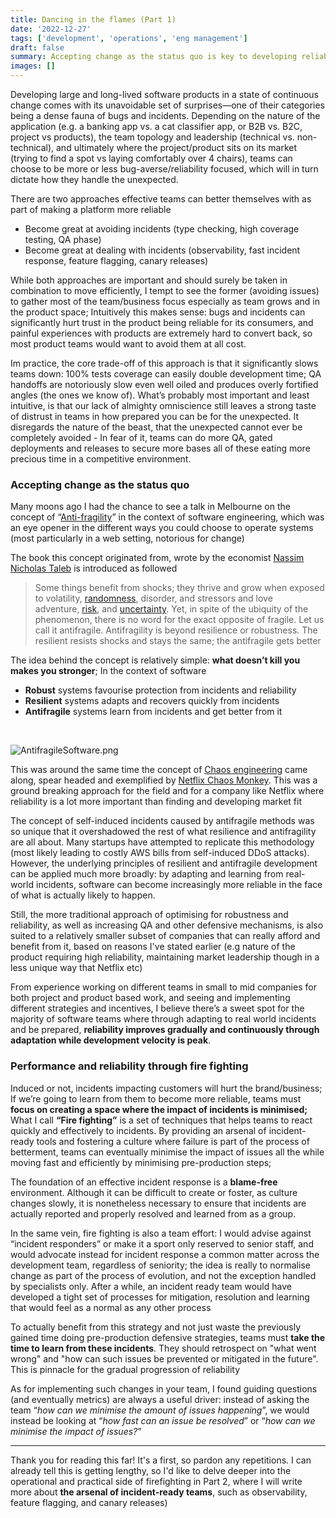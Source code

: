 ```yaml
---
title: Dancing in the flames (Part 1)
date: '2022-12-27'
tags: ['development', 'operations', 'eng management']
draft: false
summary: Accepting change as the status quo is key to developing reliable software products. Antifragile/Resilient software teams learn from incidents and get better from them, via a set of techniques that helps teams to react quickly and effectively to incidents all the while maintaining peak performance, and learn from these incidents as a mean to improve reliability.
images: []
---
```


Developing large and long-lived software products in a state of continuous change comes with its unavoidable set of surprises—one of their categories being a dense fauna of bugs and incidents. Depending on the nature of the application (e.g. a banking app vs. a cat classifier app, or B2B vs. B2C, project vs products), the team topology and leadership (technical vs. non-technical), and ultimately where the project/product sits on its market (trying to find a spot vs laying comfortably over 4 chairs), teams can choose to be more or less bug-averse/reliability focused, which will in turn dictate how they handle the unexpected.

There are two approaches effective teams can better themselves with as part of making a platform more reliable

- Become great at avoiding incidents (type checking, high coverage testing, QA phase)
- Become great at dealing with incidents (observability, fast incident response, feature flagging, canary releases)

While both approaches are important and should surely be taken in combination to move efficiently, I tempt to see the former (avoiding issues) to gather most of the team/business focus especially as team grows and in the product space; Intuitively this makes sense: bugs and incidents can significantly hurt trust in the product being reliable for its consumers, and painful experiences with products are extremely hard to convert back, so most product teams would want to avoid them at all cost.

Im practice, the core trade-off of this approach is that it significantly slows teams down: 100% tests coverage can easily double development time; QA handoffs are notoriously slow even well oiled and produces overly fortified angles (the ones we know of). What’s probably most important and least intuitive, is that our lack of almighty omniscience still leaves a strong taste of distrust in teams in how prepared you can be for the unexpected. It disregards the nature of the beast, that the unexpected cannot ever be completely avoided - In fear of it, teams can do more QA, gated deployments and releases to secure more bases all of these eating more precious time in a competitive environment.

### Accepting change as the status quo

Many moons ago I had the chance to see a talk in Melbourne on the concept of “[Anti-fragility](<https://en.wikipedia.org/wiki/Antifragile_(book)>)” in the context of software engineering, which was an eye opener in the different ways you could choose to operate systems (most particularly in a web setting, notorious for change)

The book this concept originated from, wrote by the economist [Nassim Nicholas Taleb](https://en.wikipedia.org/wiki/Nassim_Nicholas_Taleb) is introduced as followed

> Some things benefit from shocks; they thrive and grow when exposed to volatility, [randomness](https://en.wikipedia.org/wiki/Randomness), disorder, and stressors and love adventure, [risk](https://en.wikipedia.org/wiki/Risk), and [uncertainty](https://en.wikipedia.org/wiki/Uncertainty).
> Yet, in spite of the ubiquity of the phenomenon, there is no word for the exact opposite of fragile. Let us call it antifragile. Antifragility is beyond resilience or robustness. The resilient resists shocks and stays the same; the antifragile gets better

The idea behind the concept is relatively simple: **what doesn’t kill you makes you stronger**; In the context of software

- **Robust** systems favourise protection from incidents and reliability
- **Resilient** systems adapts and recovers quickly from incidents
- **Antifragile** systems learn from incidents and get better from it

<br />

![AntifragileSoftware.png](/static/images/dancing-in-the-flames/AntifragileSoftware.png)

This was around the same time the concept of [Chaos engineering](https://en.wikipedia.org/wiki/Chaos_engineering) came along, spear headed and exemplified by [Netflix Chaos Monkey](https://github.com/netflix/chaosmonkey). This was a ground breaking approach for the field and for a company like Netflix where reliability is a lot more important than finding and developing market fit

The concept of self-induced incidents caused by antifragile methods was so unique that it overshadowed the rest of what resilience and antifragility are all about. Many startups have attempted to replicate this methodology (most likely leading to costly AWS bills from self-induced DDoS attacks). However, the underlying principles of resilient and antifragile development can be applied much more broadly: by adapting and learning from real-world incidents, software can become increasingly more reliable in the face of what is actually likely to happen.

Still, the more traditional approach of optimising for robustness and reliability, as well as increasing QA and other defensive mechanisms, is also suited to a relatively smaller subset of companies that can really afford and benefit from it, based on reasons I've stated earlier (e.g nature of the product requiring high reliability, maintaining market leadership though in a less unique way that Netflix etc)

From experience working on different teams in small to mid companies for both project and product based work, and seeing and implementing different strategies and incentives, I believe there’s a sweet spot for the majority of software teams where through adapting to real world incidents and be prepared, **reliability improves gradually and continuously through adaptation while development velocity is peak**.

### Performance and reliability through fire fighting

Induced or not, incidents impacting customers will hurt the brand/business; If we’re going to learn from them to become more reliable, teams must **focus on creating a space where the impact of incidents is minimised;** What I call **“Fire fighting”** is a set of techniques that helps teams to react quickly and effectively to incidents. By providing an arsenal of incident-ready tools and fostering a culture where failure is part of the process of betterment, teams can eventually minimise the impact of issues all the while moving fast and efficiently by minimising pre-production steps;

The foundation of an effective incident response is a **blame-free** environment. Although it can be difficult to create or foster, as culture changes slowly, it is nonetheless necessary to ensure that incidents are actually reported and properly resolved and learned from as a group.

In the same vein, fire fighting is also a team effort: I would advise against “incident responders” or make it a sport only reserved to senior staff, and would advocate instead for incident response a common matter across the development team, regardless of seniority; the idea is really to normalise change as part of the process of evolution, and not the exception handled by specialists only. After a while, an incident ready team would have developed a tight set of processes for mitigation, resolution and learning that would feel as a normal as any other process

To actually benefit from this strategy and not just waste the previously gained time doing pre-production defensive strategies, teams must **take the time to learn from these incidents**. They should retrospect on "what went wrong" and "how can such issues be prevented or mitigated in the future". This is pinnacle for the gradual progression of reliability

As for implementing such changes in your team, I found guiding questions (and eventually metrics) are always a useful driver: instead of asking the team “_how can we minimise the amount of issues happening_”, we would instead be looking at “_how fast can an issue be resolved_” or “_how can we minimise the impact of issues?_”

---

Thank you for reading this far! It's a first, so pardon any repetitions. I can already tell this is getting lengthy, so I'd like to delve deeper into the operational and practical side of firefighting in Part 2, where I will write more about **the arsenal of incident-ready teams**, such as observability, feature flagging, and canary releases)
